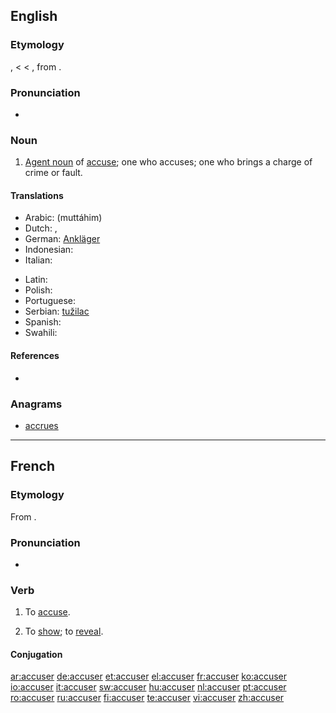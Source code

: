 ==English==
{{wikipedia|dab=accuser}}

===Etymology===
{{etyl|enm}} {{term|acuser|lang=enm}}, {{term|accusour|lang=enm}} < {{etyl|fro}} {{term|acuseor|lang=fro}} < {{etyl|la}} {{term|accusator|lang=la}}, from {{term|accusare|lang=la}}.

===Pronunciation===
* {{rhymes|uːzə(r)}}

===Noun===
{{en-noun}}

# [[agent noun|Agent noun]] of [[accuse]]; one who accuses; one who brings a charge of crime or fault.

====Translations====
{{trans-top|one who accuses}}
* Arabic: {{Arab|[[متهم|مُتّهِمم]]}} (muttáhim) {{m}}
* Dutch: {{t+|nl|aanklager|m}}, {{t|nl|beschuldiger|m}}
* German: [[Ankläger]] {{m}}
* Indonesian: {{t+|id|tuduh|alt=menuduh|xs=Indonesian}}
* Italian: {{t+|it|accusatore|m}}
{{trans-mid}}
* Latin: {{t-|la|accusator|m}}
* Polish: {{t-|pl|oskarżać}}
* Portuguese: {{t+|pt|acusador|m}}
* Serbian: [[tužilac]]
* Spanish: {{t-|es|acusador|m}}
* Swahili: {{t|sw|mshtaki}}
{{trans-bottom}}

====References====
* {{R:1913}}

===Anagrams===
* [[accrues]]

----

==French==

===Etymology===
From {{etyl|la|fr}} {{term|accusare|lang=fr}}.

===Pronunciation===
* {{audio|Fr-accuser.ogg|audio}}

===Verb===
{{infl|fr|verb}}

# {{transitive}} To [[accuse]].
# {{intransitive|formal|lang=fr}} To [[show]]; to [[reveal]].

====Conjugation====
{{fr-conj-er|accus|avoir}}

[[ar:accuser]]
[[de:accuser]]
[[et:accuser]]
[[el:accuser]]
[[fr:accuser]]
[[ko:accuser]]
[[io:accuser]]
[[it:accuser]]
[[sw:accuser]]
[[hu:accuser]]
[[nl:accuser]]
[[pt:accuser]]
[[ro:accuser]]
[[ru:accuser]]
[[fi:accuser]]
[[te:accuser]]
[[vi:accuser]]
[[zh:accuser]]